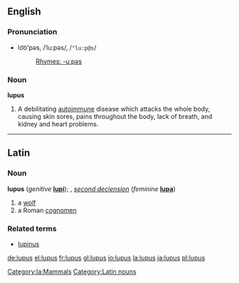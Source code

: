 ==English==
=== Pronunciation ===
*lo͝o'pəs, /ˈluːpəs/, /<tt>"lu:p@s</tt>/
*:[[Rhymes:English:-uːpəs|Rhymes: -uːpəs]]

=== Noun ===
'''lupus'''

#A debilitating [[autoimmune]] disease which attacks the whole body, causing skin sores, pains throughout the body, lack of breath, and kidney and heart problems.

----

==Latin==
[[Category:la:Mammals]]
===Noun===
'''lupus''' (''genitive'' '''[[lupi]]'''); {{m}}, ''[[Wiktionary Appendix:Latin second declension|second declension]]'' (''feminine'' '''[[lupa]]''')

#a [[wolf]]
#a Roman [[cognomen]]

===Related terms===
*[[lupinus]]

[[Category:Latin nouns]]

[[de:lupus]]
[[el:lupus]]
[[fr:lupus]]
[[gl:lupus]]
[[io:lupus]]
[[la:lupus]]
[[ja:lupus]]
[[pl:lupus]]